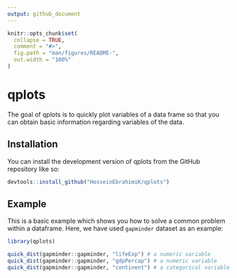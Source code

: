 ```yaml
---
output: github_document
---
```


<!-- README.md is generated from README.Rmd. Please edit that file -->

```r
knitr::opts_chunk$set(
  collapse = TRUE,
  comment = "#>",
  fig.path = "man/figures/README-",
  out.width = "100%"
)
```

# qplots

<!-- badges: start -->
<!-- badges: end -->

The goal of qplots is to quickly plot variables of a data frame so that you can obtain basic information regarding variables of the data.

## Installation

You can install the development version of qplots from the GitHub repository like so:

``` r
devtools::install_github("HosseinEbrahimiK/qplots")
```

## Example

This is a basic example which shows you how to solve a common problem within a dataframe. Here, we have used `gapminder` dataset as an example:

```r
library(qplots)

quick_dist(gapminder::gapminder, "lifeExp") # a numeric variable
quick_dist(gapminder::gapminder, "gdpPercap") # a numeric variable
quick_dist(gapminder::gapminder, "continent") # a categorical variable

```
